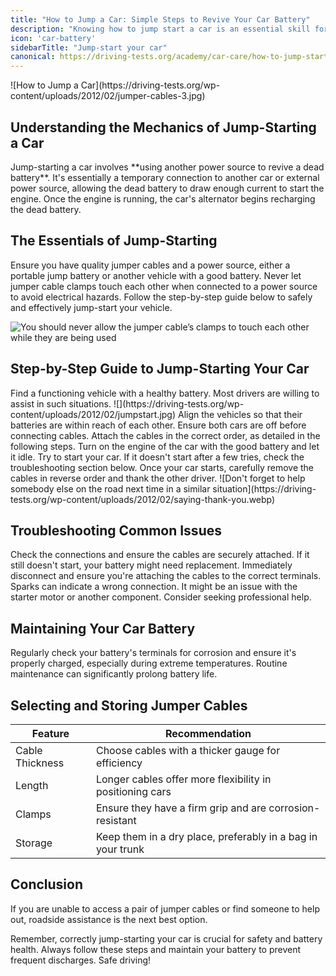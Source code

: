 ```yaml
---
title: "How to Jump a Car: Simple Steps to Revive Your Car Battery"
description: "Knowing how to jump start a car is an essential skill for every driver."
icon: 'car-battery'
sidebarTitle: "Jump-start your car"
canonical: https://driving-tests.org/academy/car-care/how-to-jump-start-car
---
```

<Snippet file="andrei.mdx" />
![How to Jump a Car](https://driving-tests.org/wp-content/uploads/2012/02/jumper-cables-3.jpg)

## Understanding the Mechanics of Jump-Starting a Car

<Info>
Jump-starting a car involves **using another power source to revive a dead battery**. It's essentially a temporary connection to another car or external power source, allowing the dead battery to draw enough current to start the engine. Once the engine is running, the car's alternator begins recharging the dead battery.
</Info>

## The Essentials of Jump-Starting

<Tabs>
  <Tab title="Preparation">
    Ensure you have quality jumper cables and a power source, either a portable jump battery or another vehicle with a good battery.
  </Tab>
  <Tab title="Safety">
    Never let jumper cable clamps touch each other when connected to a power source to avoid electrical hazards.
  </Tab>
  <Tab title="Process">
    Follow the step-by-step guide below to safely and effectively jump-start your vehicle.
  </Tab>
</Tabs>

![You should never allow the jumper cable’s clamps to touch each other while they are being used](https://driving-tests.org/wp-content/uploads/2017/07/jumper-cables.jpg)

## Step-by-Step Guide to Jump-Starting Your Car

<Steps>
  <Step title="Locate a Car with a Good Battery">
    Find a functioning vehicle with a healthy battery. Most drivers are willing to assist in such situations.
    ![](https://driving-tests.org/wp-content/uploads/2012/02/jumpstart.jpg)
  </Step>
  <Step title="Position the Vehicles">
    Align the vehicles so that their batteries are within reach of each other. Ensure both cars are off before connecting cables.
  </Step>
  <Step title="Connect the Jumper Cables">
    Attach the cables in the correct order, as detailed in the following steps.
  </Step>
  <Step title="Start the Donor Car">
    Turn on the engine of the car with the good battery and let it idle.
  </Step>
  <Step title="Attempt to Start Your Engine">
    Try to start your car. If it doesn't start after a few tries, check the troubleshooting section below.
  </Step>
  <Step title="Remove the Cables and Thank the Helper">
    Once your car starts, carefully remove the cables in reverse order and thank the other driver.
    ![Don't forget to help somebody else on the road next time in a similar situation](https://driving-tests.org/wp-content/uploads/2012/02/saying-thank-you.webp)
  </Step>
</Steps>

## Troubleshooting Common Issues

<AccordionGroup>
  <Accordion title="Car Doesn't Start After Several Attempts">
    Check the connections and ensure the cables are securely attached. If it still doesn't start, your battery might need replacement.
  </Accordion>
  <Accordion title="Sparks When Connecting Cables">
    Immediately disconnect and ensure you're attaching the cables to the correct terminals. Sparks can indicate a wrong connection.
  </Accordion>
  <Accordion title="Battery Seems Fine But Car Won't Start">
    It might be an issue with the starter motor or another component. Consider seeking professional help.
  </Accordion>
</AccordionGroup>

## Maintaining Your Car Battery

<Tip>
Regularly check your battery's terminals for corrosion and ensure it's properly charged, especially during extreme temperatures. Routine maintenance can significantly prolong battery life.
</Tip>

## Selecting and Storing Jumper Cables

  | Feature          | Recommendation                                  |
  |------------------|-------------------------------------------------|
  | Cable Thickness  | Choose cables with a thicker gauge for efficiency |
  | Length           | Longer cables offer more flexibility in positioning cars |
  | Clamps           | Ensure they have a firm grip and are corrosion-resistant |
  | Storage          | Keep them in a dry place, preferably in a bag in your trunk |


## Conclusion
If you are unable to access a pair of jumper cables or find someone to help out, roadside assistance is the next best option.

Remember, correctly jump-starting your car is crucial for safety and battery health. Always follow these steps and maintain your battery to prevent frequent discharges. Safe driving!
